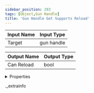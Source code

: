 ```yaml
---
sidebar_position: 293
tags: [Object,Gun Handle]
title: 'Gun Handle Get Supports Reload'
---
```






<IChip uuid="ec1f7c92-8484-4d00-b820-32726299f67a" />

| Input Name | Input Type |
|-----------|-----------|
| Target | gun handle |

| Output Name | Output Type |
|-----------|-----------|
| Can Reload | bool |


<details>
  <summary>Properties</summary>
  <div>
    <div>
    <table>
      <thead>
        <tr>
          <th>Room availability:</th>
          <th>Available everywhere</th>
        </tr>
        <tr>
          <th>Is beta required?</th>
          <th>No</th>
        </tr>
        <tr>
          <th>Is this chip a trolling risk?</th>
          <th>No</th>
        </tr>
        <tr>
          <th>Is this chip a role assignment risk?</th>
          <th>No</th>
        </tr>
        <tr>
          <th>Chip UUID</th>
          <th>ec1f7c92-8484-4d00-b820-32726299f67a</th>
        </tr>
      </thead>
    </table>
    </div>
  </div>
</details>

._extrainfo